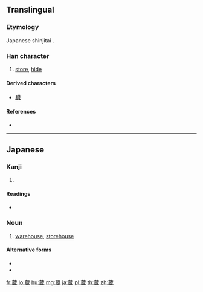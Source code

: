 {{character info/new}}
{{also|藏}}
==Translingual==
{{ja-forms|蔵|[[藏]]|[[藏]]}}

===Etymology===
Japanese shinjitai {{Han simp|藏|f=戕|t=戊}}.

===Han character===
{{Han char|rn=140|rad=艸|as=11|sn=17|four=|canj=TIHS,XTIHS|ids=⿵茂臣}}

# [[store]], [[hide]]

====Derived characters====
* [[臓]]

====References====
* {{Han ref|kx=1056.121|dkj=31885|hdz=53277.040|uh=8535|ud=34101}}

----

==Japanese==

===Kanji===
{{ja-kanji|grade=6|rs=艸11|style=s|kyu=藏}}

# {{defn|lang=ja|sort=艸11}}

====Readings====
* {{ja-readings|goon=[[ぞう]] (zō)|kanon=[[そう]] (sō) {{non-joyo-reading}}|kun=[[くら]] (kura), [[かくれる]] (kakureru), [[おさめる]] (osameru)|nanori=}}

===Noun===
{{ja-noun|くら|kyu=藏}}

# [[warehouse]], [[storehouse]]

====Alternative forms====
* {{l/ja|倉}}
* {{l/ja|庫}}

[[fr:蔵]]
[[lo:蔵]]
[[hu:蔵]]
[[mg:蔵]]
[[ja:蔵]]
[[pl:蔵]]
[[th:蔵]]
[[zh:蔵]]